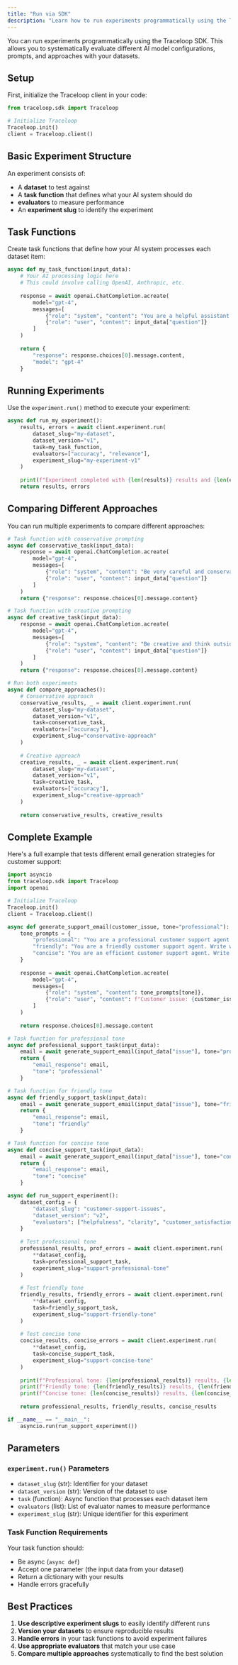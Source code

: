 ```yaml
---
title: "Run via SDK"
description: "Learn how to run experiments programmatically using the Traceloop SDK"
---
```


You can run experiments programmatically using the Traceloop SDK. This allows you to systematically evaluate different AI model configurations, prompts, and approaches with your datasets.

## Setup

First, initialize the Traceloop client in your code:

```python
from traceloop.sdk import Traceloop

# Initialize Traceloop
Traceloop.init()
client = Traceloop.client()
```

## Basic Experiment Structure

An experiment consists of:
- A **dataset** to test against
- A **task function** that defines what your AI system should do
- **evaluators** to measure performance
- An **experiment slug** to identify the experiment

## Task Functions

Create task functions that define how your AI system processes each dataset item:

```python
async def my_task_function(input_data):
    # Your AI processing logic here
    # This could involve calling OpenAI, Anthropic, etc.
    
    response = await openai.ChatCompletion.acreate(
        model="gpt-4",
        messages=[
            {"role": "system", "content": "You are a helpful assistant."},
            {"role": "user", "content": input_data["question"]}
        ]
    )
    
    return {
        "response": response.choices[0].message.content,
        "model": "gpt-4"
    }
```

## Running Experiments

Use the `experiment.run()` method to execute your experiment:

```python
async def run_my_experiment():
    results, errors = await client.experiment.run(
        dataset_slug="my-dataset",
        dataset_version="v1",
        task=my_task_function,
        evaluators=["accuracy", "relevance"],
        experiment_slug="my-experiment-v1"
    )
    
    print(f"Experiment completed with {len(results)} results and {len(errors)} errors")
    return results, errors
```

## Comparing Different Approaches

You can run multiple experiments to compare different approaches:

```python
# Task function with conservative prompting
async def conservative_task(input_data):
    response = await openai.ChatCompletion.acreate(
        model="gpt-4",
        messages=[
            {"role": "system", "content": "Be very careful and conservative in your response."},
            {"role": "user", "content": input_data["question"]}
        ]
    )
    return {"response": response.choices[0].message.content}

# Task function with creative prompting
async def creative_task(input_data):
    response = await openai.ChatCompletion.acreate(
        model="gpt-4",
        messages=[
            {"role": "system", "content": "Be creative and think outside the box."},
            {"role": "user", "content": input_data["question"]}
        ]
    )
    return {"response": response.choices[0].message.content}

# Run both experiments
async def compare_approaches():
    # Conservative approach
    conservative_results, _ = await client.experiment.run(
        dataset_slug="my-dataset",
        dataset_version="v1",
        task=conservative_task,
        evaluators=["accuracy"],
        experiment_slug="conservative-approach"
    )
    
    # Creative approach
    creative_results, _ = await client.experiment.run(
        dataset_slug="my-dataset",
        dataset_version="v1",
        task=creative_task,
        evaluators=["accuracy"],
        experiment_slug="creative-approach"
    )
    
    return conservative_results, creative_results
```

## Complete Example

Here's a full example that tests different email generation strategies for customer support:

```python
import asyncio
from traceloop.sdk import Traceloop
import openai

# Initialize Traceloop
Traceloop.init()
client = Traceloop.client()

async def generate_support_email(customer_issue, tone="professional"):
    tone_prompts = {
        "professional": "You are a professional customer support agent. Write clear, formal responses that solve the customer's issue.",
        "friendly": "You are a friendly customer support agent. Write warm, conversational responses that make the customer feel valued.",
        "concise": "You are an efficient customer support agent. Write brief, direct responses that quickly address the customer's issue."
    }
    
    response = await openai.ChatCompletion.acreate(
        model="gpt-4",
        messages=[
            {"role": "system", "content": tone_prompts[tone]},
            {"role": "user", "content": f"Customer issue: {customer_issue}"}
        ]
    )
    
    return response.choices[0].message.content

# Task function for professional tone
async def professional_support_task(input_data):
    email = await generate_support_email(input_data["issue"], tone="professional")
    return {
        "email_response": email,
        "tone": "professional"
    }

# Task function for friendly tone
async def friendly_support_task(input_data):
    email = await generate_support_email(input_data["issue"], tone="friendly")
    return {
        "email_response": email,
        "tone": "friendly"
    }

# Task function for concise tone
async def concise_support_task(input_data):
    email = await generate_support_email(input_data["issue"], tone="concise")
    return {
        "email_response": email,
        "tone": "concise"
    }

async def run_support_experiment():
    dataset_config = {
        "dataset_slug": "customer-support-issues",
        "dataset_version": "v2",
        "evaluators": ["helpfulness", "clarity", "customer_satisfaction"]
    }
    
    # Test professional tone
    professional_results, prof_errors = await client.experiment.run(
        **dataset_config,
        task=professional_support_task,
        experiment_slug="support-professional-tone"
    )
    
    # Test friendly tone
    friendly_results, friendly_errors = await client.experiment.run(
        **dataset_config,
        task=friendly_support_task,
        experiment_slug="support-friendly-tone"
    )
    
    # Test concise tone
    concise_results, concise_errors = await client.experiment.run(
        **dataset_config,
        task=concise_support_task,
        experiment_slug="support-concise-tone"
    )
    
    print(f"Professional tone: {len(professional_results)} results, {len(prof_errors)} errors")
    print(f"Friendly tone: {len(friendly_results)} results, {len(friendly_errors)} errors")
    print(f"Concise tone: {len(concise_results)} results, {len(concise_errors)} errors")
    
    return professional_results, friendly_results, concise_results

if __name__ == "__main__":
    asyncio.run(run_support_experiment())
```

## Parameters

### `experiment.run()` Parameters

- `dataset_slug` (str): Identifier for your dataset
- `dataset_version` (str): Version of the dataset to use
- `task` (function): Async function that processes each dataset item
- `evaluators` (list): List of evaluator names to measure performance
- `experiment_slug` (str): Unique identifier for this experiment

### Task Function Requirements

Your task function should:
- Be async (`async def`)
- Accept one parameter (the input data from your dataset)
- Return a dictionary with your results
- Handle errors gracefully

## Best Practices

1. **Use descriptive experiment slugs** to easily identify different runs
2. **Version your datasets** to ensure reproducible results
3. **Handle errors** in your task functions to avoid experiment failures
4. **Use appropriate evaluators** that match your use case
5. **Compare multiple approaches** systematically to find the best solution